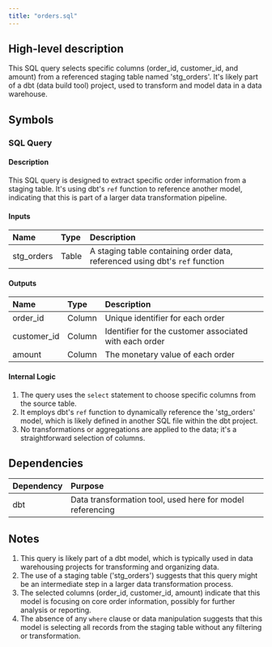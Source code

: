 ```yaml
---
title: "orders.sql"
---
```


## High-level description
This SQL query selects specific columns (order_id, customer_id, and amount) from a referenced staging table named 'stg_orders'. It's likely part of a dbt (data build tool) project, used to transform and model data in a data warehouse.

## Symbols

### SQL Query
#### Description
This SQL query is designed to extract specific order information from a staging table. It's using dbt's `ref` function to reference another model, indicating that this is part of a larger data transformation pipeline.

#### Inputs
| Name | Type | Description |
|:-----|:-----|:------------|
| stg_orders | Table | A staging table containing order data, referenced using dbt's `ref` function |

#### Outputs
| Name | Type | Description |
|:-----|:-----|:------------|
| order_id | Column | Unique identifier for each order |
| customer_id | Column | Identifier for the customer associated with each order |
| amount | Column | The monetary value of each order |

#### Internal Logic
1. The query uses the `select` statement to choose specific columns from the source table.
2. It employs dbt's `ref` function to dynamically reference the 'stg_orders' model, which is likely defined in another SQL file within the dbt project.
3. No transformations or aggregations are applied to the data; it's a straightforward selection of columns.

## Dependencies
| Dependency | Purpose |
|:-----------|:--------|
| dbt | Data transformation tool, used here for model referencing |

## Notes
1. This query is likely part of a dbt model, which is typically used in data warehousing projects for transforming and organizing data.
2. The use of a staging table ('stg_orders') suggests that this query might be an intermediate step in a larger data transformation process.
3. The selected columns (order_id, customer_id, amount) indicate that this model is focusing on core order information, possibly for further analysis or reporting.
4. The absence of any `where` clause or data manipulation suggests that this model is selecting all records from the staging table without any filtering or transformation.